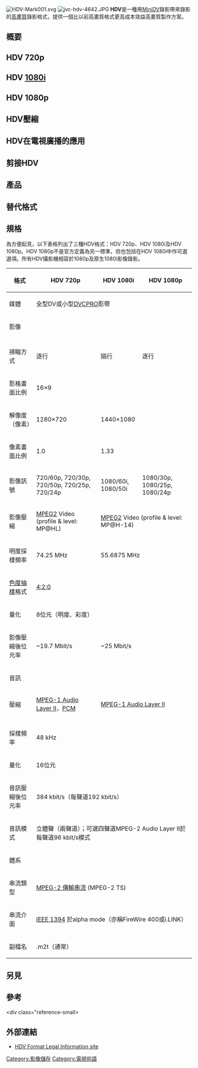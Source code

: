 {{多個問題|
{{Expand language|1=en|time=2021-05-08T17:44:42+00:00}}
{{Unreferenced|time=2009-01-15T08:42:55+00:00}}
}}
[[File:HDV-Mark001.svg|thumb]]
[[Image:jvc-hdv-4642.JPG|thumb]]
'''HDV'''是一種用[[DV#MiniDV|MiniDV]]錄影帶來錄影的[[高畫質|高畫質]]錄影格式，提供一個比以前高畫質格式更高成本效益高畫質製作方案。

== 概要 ==

== HDV 720p ==

== HDV [[1080i|1080i]]==

== HDV 1080p ==

== HDV壓縮 ==

== HDV在電視廣播的應用 ==

== 剪接HDV ==

== 產品 ==

== 替代格式 ==

== 規格 ==
為方便起見，以下表格列出了三種HDV格式：HDV 720p、HDV 1080i及HDV 1080p。HDV 1080p不是官方定義為另一標準，但也包括在HDV 1080i中作可選選項。所有HDV攝影機相容於1080p及原生1080i影像錄影。

{| class="wikitable"
! 格式
! HDV 720p
! HDV 1080i
! HDV 1080p
|-
! 媒體
|colspan="3" | 全型DV或小型[[DV#DVCPRO|DVCPRO]]影帶
|-
!colspan="4" | 影像
|-
|-
! 掃瞄方式
| 逐行
| 隔行
| 逐行
|-
! 影格畫面比例
|colspan="3" | 16×9
|-
! 解像度（像素）
| 1280×720
| colspan="2" | 1440×1080
|-
! 像素畫面比例
| 1.0
| colspan="2" | 1.33
|-
! 影像訊號
| 720/60p, 720/30p, 720/50p, 720/25p, 720/24p
| 1080/60i, 1080/50i
| 1080/30p, 1080/25p, 1080/24p
|-
! 影像壓縮
| [[MPEG-2|MPEG2]] Video (profile & level: MP@HL)
| colspan="2" | [[MPEG-2|MPEG2]] Video (profile & level: MP@H-14)
|-
! 明度採樣頻率
| 74.25 MHz
| colspan="2" | 55.6875 MHz
|-
! [[色度抽樣|色度抽樣]]格式
|colspan="3" | [[色度抽樣#4:2:0|4:2:0]]
|-
! 量化
|colspan="3" | 8位元（明度、彩度）
|-
! 影像壓縮後位元率
| ~19.7 Mbit/s
| colspan="2" |  ~25 Mbit/s
|-
!colspan="4" | 音訊
|-
! 壓縮
|[[MPEG-1_Audio_Layer_II|MPEG-1 Audio Layer II]]，[[PCM|PCM]]
|colspan="2" | [[MPEG-1_Audio_Layer_II|MPEG-1 Audio Layer II]]
|-
|-
! 採樣頻率
|colspan="3" | 48 kHz
|-
! 量化
|colspan="3" | 16位元
|-
! 音訊壓縮後位元率
|colspan="3" | 384 kbit/s（每聲道192 kbit/s）
|-
! 音訊模式
|colspan="3" | 立體聲（兩聲道）；可選四聲道MPEG-2 Audio Layer II於每聲道96 kbit/s模式
|-
!colspan="4" | 體系
|-
! 串流類型
|colspan="3" | [[MPEG-2_傳輸串流|MPEG-2 傳輸串流]] (MPEG-2 TS)
|-
! 串流介面
|colspan="3" | [[IEEE_1394|IEEE 1394]] 於alpha mode（亦稱FireWire 400或i.LINK）
|-
! 副檔名
|colspan="3" | .m2t（通常）
|}

== 另見 ==

== 參考 ==
<div class="reference-small><references /></div>

== 外部連結 ==
*[https://web.archive.org/web/20040923122525/http://www.hdv-info.org/ HDV Format Legal Information site]

{{商業家庭影音媒體}}
{{高清晰度}}
[[Category:影像儲存|Category:影像儲存]]
[[Category:電視術語|Category:電視術語]]
{{Compu-soft-stub}}